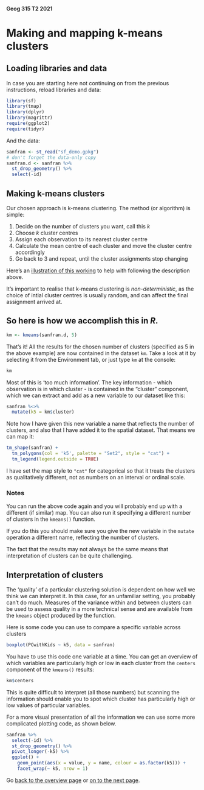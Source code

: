 #### Geog 315 T2 2021
# Making and mapping k-means clusters
## Loading libraries and data
In case you are starting here not continuing on from the previous instructions, reload libraries and data:

```r
library(sf)
library(tmap)
library(dplyr)
library(magrittr)
require(ggplot2)
require(tidyr)
```

And the data:

```r
sanfran <- st_read("sf_demo.gpkg")
# don't forget the data-only copy
sanfran.d <- sanfran %>%
  st_drop_geometry() %>%
  select(-id)
```

## Making k-means clusters
Our chosen approach is k-means clustering. The method (or algorithm) is simple:

1. Decide on the number of clusters you want, call this *k*
2. Choose *k* cluster centres
3. Assign each observation to its nearest cluster centre
4. Calculate the mean centre of each cluster and move the cluster centre accordingly
5. Go back to 3 and repeat, until the cluster assignments stop changing

Here's an [illustration of this working](https://kkevsterrr.github.io/K-Means/) to help with following the description above.

It's important to realise that k-means clustering is _non-deterministic_, as the choice of intial cluster centres is usually random, and can affect the final assignment arrived at.

## So here is how we accomplish this in _R_.

```r
km <- kmeans(sanfran.d, 5)
```

That's it! All the results for the chosen number of clusters (specified as 5 in the above example) are now contained in the dataset `km`. Take a look at it by selecting it from the Environment tab, or just type `km` at the console:

```r
km
```

Most of this is 'too much information'. The key information - which observation is in which cluster - is contained in the "cluster" component, which we can extract and add as a new variable to our dataset like this:

```r
sanfran %<>%
  mutate(k5 = km$cluster)
```

Note how I have given this new variable a name that reflects the number of clusters, and also that I have added it to the spatial dataset. That means we can map it:

```r
tm_shape(sanfran) +
  tm_polygons(col = 'k5', palette = "Set2", style = "cat") +
  tm_legend(legend.outside = TRUE)
```

I have set the map style to `"cat"` for categorical so that it treats the clusters as qualitatively different, not as numbers on an interval or ordinal scale.

### Notes
You can run the above code again and you will probably end up with a different (if similar) map. You can also run it specifying a different number of clusters in the `kmeans()` function.

If you do this you should make sure you give the new variable in the `mutate` operation a different name, reflecting the number of clusters.

The fact that the results may not always be the same means that interpretation of clusters can be quite challenging.

## Interpretation of clusters
The 'quality' of a particular clustering solution is dependent on how well we think we can interpret it. In this case, for an unfamiliar setting, you probably can't do much. Measures of the variance within and between clusters can be used to assess quality in a more technical sense and are available from the `kmeans` object produced by the function.

Here is some code you can use to compare a specific variable across clusters

```r
boxplot(PCwithKids ~ k5, data = sanfran)
```

You have to use this code one variable at a time. You can get an overview of which variables are particularly high or low in each cluster from the `centers` component of the `kmeans()` results:

```r
km$centers
```

This is quite difficult to interpret (all those numbers) but scanning the information should enable you to spot which cluster has particularly high or low values of particular variables.

For a more visual presentation of all the information we can use some more complicated plotting code, as shown below.

```r
sanfran %>%
  select(-id) %>%
  st_drop_geometry() %>%
  pivot_longer(-k5) %>%
  ggplot() +
    geom_point(aes(x = value, y = name, colour = as.factor(k5))) +
    facet_wrap(~ k5, nrow = 1)
```

Go [back to the overview page](README.md) or [on to the next page](clustering-analysis-03-wellington-commuter-data.md).
